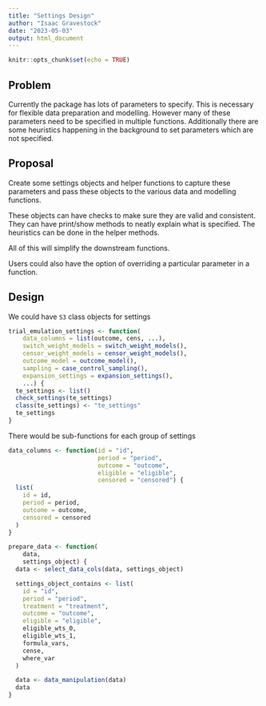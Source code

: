 ```yaml
---
title: "Settings Design"
author: "Isaac Gravestock"
date: "2023-05-03"
output: html_document
---
```


```r
knitr::opts_chunk$set(echo = TRUE)
```

## Problem

Currently the package has lots of parameters to specify. This is necessary for flexible data preparation and modelling. However many of these parameters need to be specified in multiple functions. Additionally there are some heuristics happening in the background to set parameters which are not specified.

## Proposal

Create some settings objects and helper functions to capture these parameters and pass these objects to the various data and modelling functions.

These objects can have checks to make sure they are valid and consistent.
They can have print/show methods to neatly explain what is specified.
The heuristics can be done in the helper methods.

All of this will simplify the downstream functions.

Users could also have the option of overriding a particular parameter in a function.

## Design

We could have `S3` class objects for settings

```r
trial_emulation_settings <- function(
    data_columns = list(outcome, cens, ...),
    switch_weight_models = switch_weight_models(),
    censor_weight_models = censor_weight_models(),
    outcome_model = outcome_model(),
    sampling = case_control_sampling(),
    expansion_settings = expansion_settings(),
    ...) {
  te_settings <- list()
  check_settings(te_settings)
  class(te_settings) <- "te_settings"
  te_settings
}
```

There would be sub-functions for each group of settings

```r
data_columns <- function(id = "id",
                         period = "period",
                         outcome = "outcome",
                         eligible = "eligible",
                         censored = "censored") {
  list(
    id = id,
    period = period,
    outcome = outcome,
    censored = censored
  )
}
```

```r
prepare_data <- function(
    data,
    settings_object) {
  data <- select_data_cols(data, settings_object)

  settings_object_contains <- list(
    id = "id",
    period = "period",
    treatment = "treatment",
    outcome = "outcome",
    eligible = "eligible",
    eligible_wts_0,
    eligible_wts_1,
    formula_vars,
    cense,
    where_var
  )

  data <- data_manipulation(data)
  data
}
```
